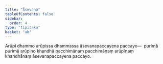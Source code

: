```yaml
---
title: "Āsevana"
tableOfContents: false
sidebar:
  order: 4
type: "tipitaka"
basket: "ab"
---
```



<DynamicBreadcrumb />

<Division number="119">

<Paragraph number="815">
Arūpī dhammo arūpissa dhammassa āsevanapaccayena paccayo—  purimā purimā arūpino khandhā pacchimānaṃ pacchimānaṃ arūpīnaṃ khandhānaṃ āsevanapaccayena paccayo.
</Paragraph>
</Division>